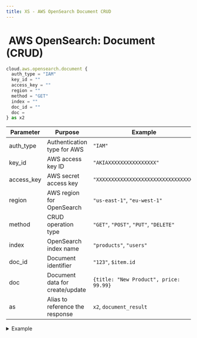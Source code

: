 ```yaml
---
title: XS - AWS OpenSearch Document CRUD
---
```


# <img src="../assets/docuBadge (11).png" alt="" data-size="line" /> AWS OpenSearch: Document (CRUD) <a href="#xs-awsopensearchdocumentcrud" id="xs-awsopensearchdocumentcrud"></a>

```javascript
cloud.aws.opensearch.document {
  auth_type = "IAM"
  key_id = ""
  access_key = ""
  region = ""
  method = "GET"
  index = ""
  doc_id = ""
  doc =
} as x2
```

| Parameter   | Purpose                         | Example                                |
| ----------- | ------------------------------- | -------------------------------------- |
| auth\_type  | Authentication type for AWS     | `"IAM"`                                |
| key\_id     | AWS access key ID               | `"AKIAXXXXXXXXXXXXXXXX"`               |
| access\_key | AWS secret access key           | `"XXXXXXXXXXXXXXXXXXXXXXXXXXXXXXXX"`   |
| region      | AWS region for OpenSearch       | `"us-east-1"`, `"eu-west-1"`           |
| method      | CRUD operation type             | `"GET"`, `"POST"`, `"PUT"`, `"DELETE"` |
| index       | OpenSearch index name           | `"products"`, `"users"`                |
| doc\_id     | Document identifier             | `"123"`, `$item.id`                    |
| doc         | Document data for create/update | `{title: "New Product", price: 99.99}` |
| as          | Alias to reference the response | `x2`, `document_result`                |

<details>

<summary>Example</summary>

```javascript
cloud.aws.opensearch.document {
  auth_type = "IAM"
  key_id = $env.AWS_KEY_ID
  access_key = $env.AWS_SECRET_KEY
  region = "us-west-2"
  method = "POST"
  index = "products"
  doc_id = "prod_123"
  doc = {
    name: "Sample Product",
    description: "A great product",
    price: 29.99
  }
} as document_response
```

* Performs CRUD operations on OpenSearch documents
* Supports create, read, update, delete operations
* Works with specific document IDs
* Returns operation result data

</details>

